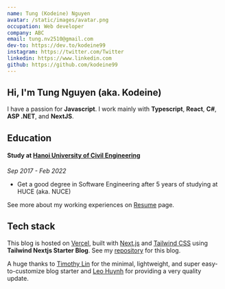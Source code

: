 ```yaml
---
name: Tung (Kodeine) Nguyen
avatar: /static/images/avatar.png
occupation: Web developer
company: ABC
email: tung.nv2510@gmail.com
dev-to: https://dev.to/kodeine99
instagram: https://twitter.com/Twitter
linkedin: https://www.linkedin.com
github: https://github.com/kodeine99
---
```


## Hi, I'm Tung Nguyen (aka. Kodeine) <Twemoji emoji="call-me-hand" /> 
I have a passion for **Javascript**.
I work mainly with **Typescript**, **React**, **C#**, **ASP .NET**, and **NextJS**.

## Education
#### Study at <a className="no-underline" href="https://huce.edu.vn/">Hanoi University of Civil Engineering</a>

_Sep 2017 - Feb 2022_

- Get a good degree in Software Engineering after 5 years of studying at HUCE (aka. NUCE)

See more about my working experiences on <a className="no-underline" href="/resume/">Resume</a> page.

## Tech stack
This blog is hosted on <a className="no-underline" href="https://www.example.com">Vercel</a>, built with <a className="no-underline" href="https://www.nextjs.org">Next.js</a> and <a className="no-underline" href="https://www.tailwindcss.com">Tailwind CSS</a> using **Tailwind Nextjs Starter Blog**.
See my <a className="no-underline" href="https://github.com/Kodeine99/Kodeine-blog">repository</a> for this blog.


A huge thanks to <a className="no-underline" href="https://www.timlrx.com/">Timothy Lin</a> for the minimal, lightweight, and super easy-to-customize blog starter and <a className="no-underline" href="https://github.com/hta218/">Leo Huynh</a> for providing a very quality update.
